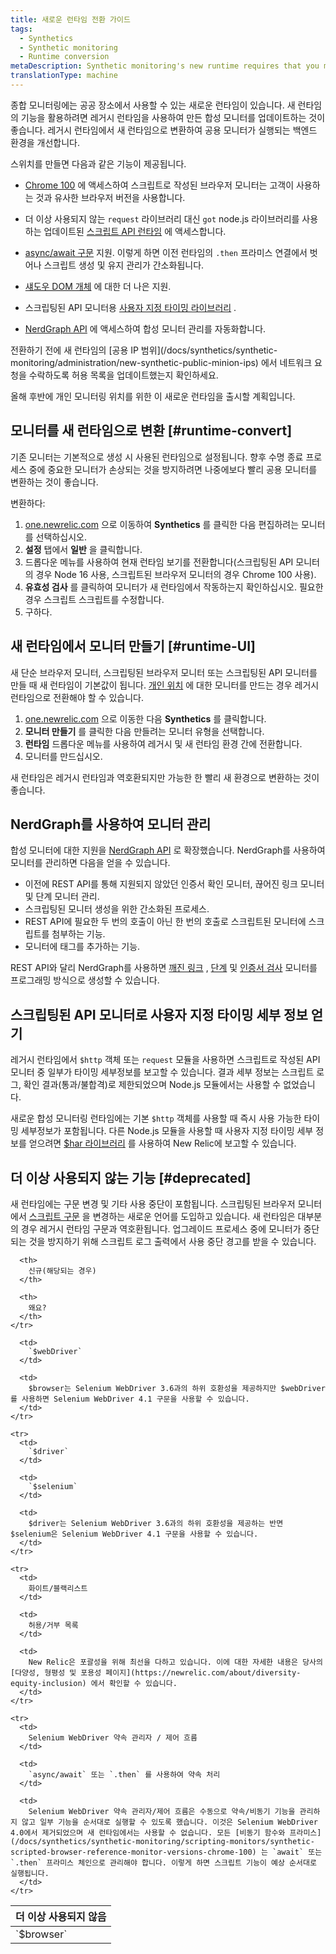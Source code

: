 ```yaml
---
title: 새로운 런타임 전환 가이드
tags:
  - Synthetics
  - Synthetic monitoring
  - Runtime conversion
metaDescription: Synthetic monitoring's new runtime requires that you make some changes to your already existing monitors.
translationType: machine
---
```


종합 모니터링에는 공공 장소에서 사용할 수 있는 새로운 런타임이 있습니다. 새 런타임의 기능을 활용하려면 레거시 런타임을 사용하여 만든 합성 모니터를 업데이트하는 것이 좋습니다. 레거시 런타임에서 새 런타임으로 변환하여 공용 모니터가 실행되는 백엔드 환경을 개선합니다.

스위치를 만들면 다음과 같은 기능이 제공됩니다.

* [Chrome 100](/docs/synthetics/synthetic-monitoring/scripting-monitors/synthetic-scripted-browser-reference-monitor-versions-chrome-100) 에 액세스하여 스크립트로 작성된 브라우저 모니터는 고객이 사용하는 것과 유사한 브라우저 버전을 사용합니다.
* 더 이상 사용되지 않는 `request` 라이브러리 대신 `got` node.js 라이브러리를 사용하는 업데이트된 [스크립트 API 런타임](/docs/synthetics/synthetic-monitoring/using-monitors/manage-monitor-runtimes#apidependencies) 에 액세스합니다.
* [async/await 구문](/docs/synthetics/synthetic-monitoring/using-monitors/manage-monitor-runtimes#browserdependencies) 지원. 이렇게 하면 이전 런타임의 `.then` 프라미스 연결에서 벗어나 스크립트 생성 및 유지 관리가 간소화됩니다.
* [섀도우 DOM 개체](/docs/synthetics/synthetic-monitoring/scripting-monitors/synthetic-scripted-browser-reference-monitor-versions-chrome-100#shadow) 에 대한 더 나은 지원.
* 스크립팅된 API 모니터용 [사용자 지정 타이밍 라이브러리](/docs/synthetics/synthetic-monitoring/scripting-monitors/custom-timing-details) .


* [NerdGraph API](/docs/apis/nerdgraph/examples/nerdgraph-synthetics-tutorial) 에 액세스하여 합성 모니터 관리를 자동화합니다.

<Callout variant="important">
  전환하기 전에 새 런타임의 [공용 IP 범위](/docs/synthetics/synthetic-monitoring/administration/new-synthetic-public-minion-ips) 에서 네트워크 요청을 수락하도록 허용 목록을 업데이트했는지 확인하세요.
</Callout>

올해 후반에 개인 모니터링 위치를 위한 이 새로운 런타임을 출시할 계획입니다.

## 모니터를 새 런타임으로 변환 [#runtime-convert]

기존 모니터는 기본적으로 생성 시 사용된 런타임으로 설정됩니다. 향후 수명 종료 프로세스 중에 중요한 모니터가 손상되는 것을 방지하려면 나중에보다 빨리 공용 모니터를 변환하는 것이 좋습니다.

변환하다:

1. [one.newrelic.com](https://one.newrelic.com/nr1-core) 으로 이동하여 **Synthetics** 를 클릭한 다음 편집하려는 모니터를 선택하십시오.
2. **설정** 탭에서 **일반** 을 클릭합니다.
3. 드롭다운 메뉴를 사용하여 현재 런타임 보기를 전환합니다(스크립팅된 API 모니터의 경우 Node 16 사용, 스크립트된 브라우저 모니터의 경우 Chrome 100 사용).
4. **유효성 검사** 를 클릭하여 모니터가 새 런타임에서 작동하는지 확인하십시오. 필요한 경우 스크립트 스크립트를 수정합니다.
5. 구하다.

## 새 런타임에서 모니터 만들기 [#runtime-UI]

새 단순 브라우저 모니터, 스크립팅된 브라우저 모니터 또는 스크립팅된 API 모니터를 만들 때 새 런타임이 기본값이 됩니다. [개인 위치](/docs/synthetics/synthetic-monitoring/private-locations/monitor-private-locations) 에 대한 모니터를 만드는 경우 레거시 런타임으로 전환해야 할 수 있습니다.

1. [one.newrelic.com](https://one.newrelic.com/nr1-core) 으로 이동한 다음 **Synthetics** 를 클릭합니다.
2. **모니터 만들기** 를 클릭한 다음 만들려는 모니터 유형을 선택합니다.
3. **런타임** 드롭다운 메뉴를 사용하여 레거시 및 새 런타임 환경 간에 전환합니다.
4. 모니터를 만드십시오.

새 런타임은 레거시 런타임과 역호환되지만 가능한 한 빨리 새 환경으로 변환하는 것이 좋습니다.

## NerdGraph를 사용하여 모니터 관리

합성 모니터에 대한 지원을 [NerdGraph API](/docs/apis/nerdgraph/examples/nerdgraph-synthetics-tutorial) 로 확장했습니다. NerdGraph를 사용하여 모니터를 관리하면 다음을 얻을 수 있습니다.

* 이전에 REST API를 통해 지원되지 않았던 인증서 확인 모니터, 끊어진 링크 모니터 및 단계 모니터 관리.
* 스크립팅된 모니터 생성을 위한 간소화된 프로세스.
* REST API에 필요한 두 번의 호출이 아닌 한 번의 호출로 스크립트된 모니터에 스크립트를 첨부하는 기능.
* 모니터에 태그를 추가하는 기능.

REST API와 달리 NerdGraph를 사용하면 [깨진 링크](#create-broken-links) , [단계](#create-step) 및 [인증서 검사](create-certificate-check) 모니터를 프로그래밍 방식으로 생성할 수 있습니다.

## 스크립팅된 API 모니터로 사용자 지정 타이밍 세부 정보 얻기

레거시 런타임에서 `$http` 객체 또는 `request` 모듈을 사용하면 스크립트로 작성된 API 모니터 중 일부가 타이밍 세부정보를 보고할 수 있습니다. 결과 세부 정보는 스크립트 로그, 확인 결과(통과/불합격)로 제한되었으며 Node.js 모듈에서는 사용할 수 없었습니다.

새로운 합성 모니터링 런타임에는 기본 `$http` 객체를 사용할 때 즉시 사용 가능한 타이밍 세부정보가 포함됩니다. 다른 Node.js 모듈을 사용할 때 사용자 지정 타이밍 세부 정보를 얻으려면 [$har 라이브러리](/docs/synthetics/synthetic-monitoring/scripting-monitors/custom-timing-details) 를 사용하여 New Relic에 보고할 수 있습니다.

## 더 이상 사용되지 않는 기능 [#deprecated]

새 런타임에는 구문 변경 및 기타 사용 중단이 포함됩니다. 스크립팅된 브라우저 모니터에서 [스크립트 구문](/docs/synthetics/synthetic-monitoring/scripting-monitors/synthetic-scripted-browser-reference-monitor-versions-chrome-100) 을 변경하는 새로운 언어를 도입하고 있습니다. 새 런타임은 대부분의 경우 레거시 런타임 구문과 역호환됩니다. 업그레이드 프로세스 중에 모니터가 중단되는 것을 방지하기 위해 스크립트 로그 출력에서 사용 중단 경고를 받을 수 있습니다.

<table>
  <thead>
    <tr>
      <th style={{ width: "100px" }}>
        더 이상 사용되지 않음
      </th>

      <th>
        신규(해당되는 경우)
      </th>

      <th>
        왜요?
      </th>
    </tr>
  </thead>

  <tbody>
    <tr>
      <td>
        `$browser`
      </td>

      <td>
        `$webDriver`
      </td>

      <td>
        $browser는 Selenium WebDriver 3.6과의 하위 호환성을 제공하지만 $webDriver를 사용하면 Selenium WebDriver 4.1 구문을 사용할 수 있습니다.
      </td>
    </tr>

    <tr>
      <td>
        `$driver`
      </td>

      <td>
        `$selenium`
      </td>

      <td>
        $driver는 Selenium WebDriver 3.6과의 하위 호환성을 제공하는 반면 $selenium은 Selenium WebDriver 4.1 구문을 사용할 수 있습니다.
      </td>
    </tr>

    <tr>
      <td>
        화이트/블랙리스트
      </td>

      <td>
        허용/거부 목록
      </td>

      <td>
        New Relic은 포괄성을 위해 최선을 다하고 있습니다. 이에 대한 자세한 내용은 당사의 [다양성, 형평성 및 포용성 페이지](https://newrelic.com/about/diversity-equity-inclusion) 에서 확인할 수 있습니다.
      </td>
    </tr>

    <tr>
      <td>
        Selenium WebDriver 약속 관리자 / 제어 흐름
      </td>

      <td>
        `async/await` 또는 `.then` 를 사용하여 약속 처리
      </td>

      <td>
        Selenium WebDriver 약속 관리자/제어 흐름은 수동으로 약속/비동기 기능을 관리하지 않고 일부 기능을 순서대로 실행할 수 있도록 했습니다. 이것은 Selenium WebDriver 4.0에서 제거되었으며 새 런타임에서는 사용할 수 없습니다. 모든 [비동기 함수와 프라미스](/docs/synthetics/synthetic-monitoring/scripting-monitors/synthetic-scripted-browser-reference-monitor-versions-chrome-100) 는 `await` 또는 `.then` 프라미스 체인으로 관리해야 합니다. 이렇게 하면 스크립트 기능이 예상 순서대로 실행됩니다.
      </td>
    </tr>
  </tbody>
</table>